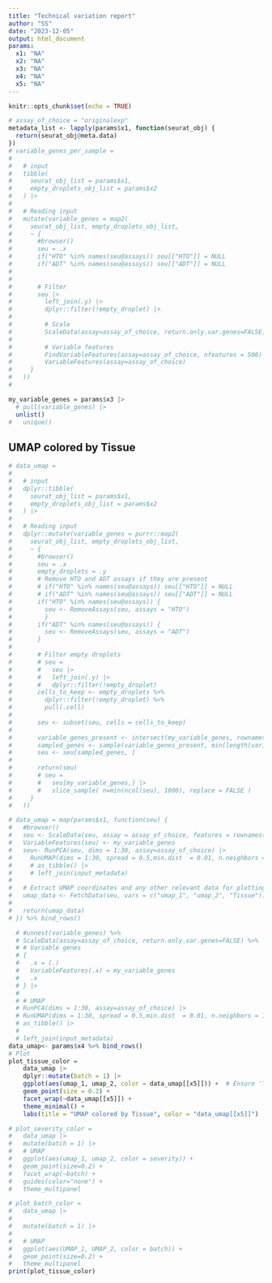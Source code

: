 ```yaml
---
title: "Technical variation report"
author: "SS"
date: "2023-12-05"
output: html_document
params: 
  x1: "NA"
  x2: "NA"
  x3: "NA" 
  x4: "NA"
  x5: "NA"
---
```

```r
knitr::opts_chunk$set(echo = TRUE)

# assay_of_choice = "originalexp"
metadata_list <- lapply(params$x1, function(seurat_obj) {
  return(seurat_obj@meta.data)
})
# variable_genes_per_sample =
# 
#   # input
#   tibble(
#     seurat_obj_list = params$x1,
#     empty_droplets_obj_list = params$x2
#   ) |>
# 
#   # Reading input
#   mutate(variable_genes = map2(
#     seurat_obj_list, empty_droplets_obj_list,
#     ~ {
#       #browser()
#       seu = .x
#       if("HTO" %in% names(seu@assays)) seu[["HTO"]] = NULL
#       if("ADT" %in% names(seu@assays)) seu[["ADT"]] = NULL
# 
# 
#       # Filter
#       seu |>
#         left_join(.y) |>
#         dplyr::filter(!empty_droplet) |>
# 
#         # Scale
#         ScaleData(assay=assay_of_choice, return.only.var.genes=FALSE) |>
# 
#         # Variable features
#         FindVariableFeatures(assay=assay_of_choice, nfeatures = 500) |>
#         VariableFeatures(assay=assay_of_choice)
#     }
#   ))
# 

my_variable_genes = params$x3 |> 
  # pull(variable_genes) |> 
  unlist() 
#   unique()

```

## UMAP colored by Tissue 

```r
# data_umap =
# 
#   # input
#   dplyr::tibble(
#     seurat_obj_list = params$x1,
#     empty_droplets_obj_list = params$x2
#   ) |>
# 
#   # Reading input
#   dplyr::mutate(variable_genes = purrr::map2(
#     seurat_obj_list, empty_droplets_obj_list,
#     ~ {
#       #browser()
#       seu = .x
#       empty_droplets = .y
#       # Remove HTO and ADT assays if they are present
#       # if("HTO" %in% names(seu@assays)) seu[["HTO"]] = NULL
#       # if("ADT" %in% names(seu@assays)) seu[["ADT"]] = NULL
#       if("HTO" %in% names(seu@assays)) {
#         seu <- RemoveAssays(seu, assays = "HTO")
#         }
#       if("ADT" %in% names(seu@assays)) {
#         seu <- RemoveAssays(seu, assays = "ADT")
#       }
#       
#       # Filter empty droplets
#       # seu =
#       #   seu |>
#       #   left_join(.y) |>
#       #   dplyr::filter(!empty_droplet)
#       cells_to_keep <- empty_droplets %>% 
#         dplyr::filter(!empty_droplet) %>% 
#         pull(.cell)
#       
#       seu <- subset(seu, cells = cells_to_keep)
#       
#       variable_genes_present <- intersect(my_variable_genes, rownames(seu))
#       sampled_genes <- sample(variable_genes_present, min(length(variable_genes_present), 1000))
#       seu <- seu[sampled_genes, ]
#       
#       return(seu)
#       # seu =
#       #   seu[my_variable_genes,] |>
#       #   slice_sample( n=min(ncol(seu), 1000), replace = FALSE )
#     }
#   )) 

# data_umap = map(params$x1, function(seu) {
#   #browser()
#   seu <- ScaleData(seu, assay = assay_of_choice, features = rownames(seu), return.only.var.genes = FALSE)
#   VariableFeatures(seu) <- my_variable_genes
#   seu<- RunPCA(seu, dims = 1:30, assay=assay_of_choice) |>
#     RunUMAP(dims = 1:30, spread = 0.5,min.dist  = 0.01, n.neighbors = 10L) 
#     # as_tibble() |>
#     # left_join(input_metadata)
#   
#   # Extract UMAP coordinates and any other relevant data for plotting
#   umap_data <- FetchData(seu, vars = c("umap_1", "umap_2", "Tissue"))
#   
#   return(umap_data)
# }) %>% bind_rows()

  # #unnest(variable_genes) %>%
  # ScaleData(assay=assay_of_choice, return.only.var.genes=FALSE) %>%
  # # Variable genes
  # {
  #   .x = (.)
  #   VariableFeatures(.x) = my_variable_genes
  #   .x
  # } |>
  # 
  # # UMAP
  # RunPCA(dims = 1:30, assay=assay_of_choice) |>
  # RunUMAP(dims = 1:30, spread = 0.5,min.dist  = 0.01, n.neighbors = 10L) |>
  # as_tibble() |>
  # 
  # left_join(input_metadata) 
data_umap<- params$x4 %>% bind_rows()
# Plot
plot_tissue_color =
    data_umap |>
    dplyr::mutate(batch = 1) |>
    ggplot(aes(umap_1, umap_2, color = data_umap[[x5]])) +  # Ensure 'Tissue' is a column in 'data_umap'
    geom_point(size = 0.2) +
    facet_wrap(~data_umap[[x5]]) +
    theme_minimal() +
    labs(title = "UMAP colored by Tissue", color = "data_umap[[x5]]")

# plot_severity_color =
#   data_umap |>
#   mutate(batch = 1) |>
#   # UMAP
#   ggplot(aes(umap_1, umap_2, color = severity)) +
#   geom_point(size=0.2) +
#   facet_wrap(~batch) +
#   guides(color="none") +
#   theme_multipanel

# plot_batch_color =
#   data_umap |>
#   
#   mutate(batch = 1) |>
# 
#   # UMAP
#   ggplot(aes(UMAP_1, UMAP_2, color = batch)) +
#   geom_point(size=0.2) +
#   theme_multipanel
print(plot_tissue_color)
```


